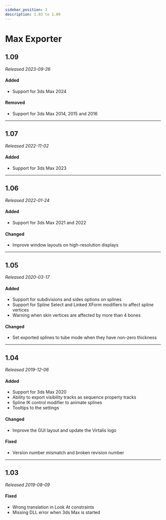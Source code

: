 ```yaml
---
sidebar_position: 3
description: 1.03 to 1.09
---
```


# Max Exporter

## 1.09

*Released 2023-09-26*

#### Added

- Support for 3ds Max 2024

#### Removed

- Support for 3ds Max 2014, 2015 and 2016

---

## 1.07

*Released 2022-11-02*

#### Added

- Support for 3ds Max 2023

---

## 1.06

*Released 2022-01-24*

#### Added

- Support for 3ds Max 2021 and 2022

#### Changed

- Improve window layouts on high-resolution displays

---

## 1.05

*Released 2020-03-17*

#### Added

- Support for subdivisions and sides options on splines
- Support for Spline Select and Linked XForm modifiers to affect spline vertices
- Warning when skin vertices are affected by more than 4 bones

#### Changed

- Set exported splines to tube mode when they have non-zero thickness

---

## 1.04

*Released 2019-12-06*

#### Added

- Support for 3ds Max 2020
- Ability to export visibility tracks as sequence property tracks
- Spline IK control modifier to animate splines
- Tooltips to the settings

#### Changed

- Improve the GUI layout and update the Virtalis logo

#### Fixed

- Version number mismatch and broken revision number

---

## 1.03

*Released 2019-08-09*

#### Fixed

- Wrong translation in Look At constraints
- Missing DLL error when 3ds Max is started
